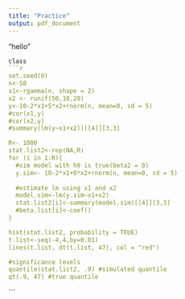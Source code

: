 ```yaml
---
title: "Practice"
output: pdf_document
---
```


"hello"
```r
class
```r
set.seed(0)
n<-50
x1<-rgamma(n, shape = 2)
x2 <- runif(50,10,20)
y<-10-2*x1+5*x2+rnorm(n, mean=0, sd = 5)
#cor(x1,y)
#cor(x2,y)
#summary(lm(y~x1+x2))[[4]][3,3]

R<- 1000
stat.list2<-rep(NA,R)
for (i in 1:R){
  #sim model with h0 is true(beta2 = 0)
  y.sim<- 10-2*x1+0*x2+rnorm(n, mean=0, sd = 5)
  
  #estimate lm using x1 and x2
  model.sim<-lm(y.sim~x1+x2)
  stat.list2[i]<-summary(model.sim)[[4]][3,3]
  #beta.list[i]<-coef()
}

hist(stat.list2, probability = TRUE)
t.list<-seq(-4,4,by=0.01)
lines(t.list, dt(t.list, 47), col = "red")

#significance levels
quantile(stat.list2, .9) #simulated quantile
qt(.9, 47) #true quantile


```
```

